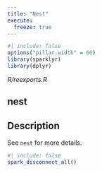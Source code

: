 ```yaml
---
title: "Nest"
execute:
  freeze: true
---
```


```r
#| include: false
options("pillar.width" = 60)
library(sparklyr) 
library(dplyr)
```

*R/reexports.R*

## nest

## Description
 See `nest` for more details. 











```r
#| include: false
spark_disconnect_all()
```
